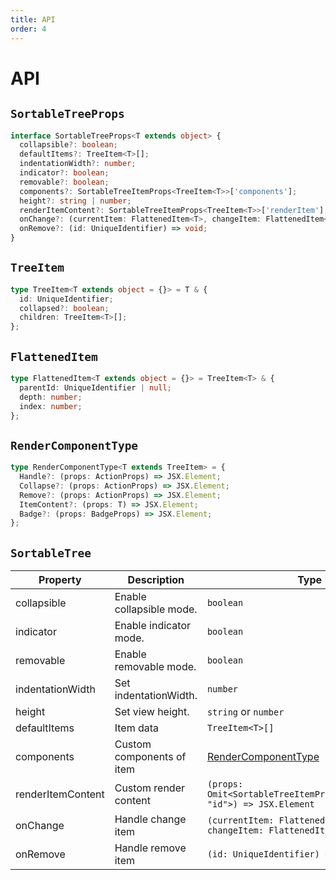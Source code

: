 ```yaml
---
title: API
order: 4
---
```


# API

## `SortableTreeProps`

```ts
interface SortableTreeProps<T extends object> {
  collapsible?: boolean;
  defaultItems?: TreeItem<T>[];
  indentationWidth?: number;
  indicator?: boolean;
  removable?: boolean;
  components?: SortableTreeItemProps<TreeItem<T>>['components'];
  height?: string | number;
  renderItemContent?: SortableTreeItemProps<TreeItem<T>>['renderItem'];
  onChange?: (currentItem: FlattenedItem<T>, changeItem: FlattenedItem<T>) => void;
  onRemove?: (id: UniqueIdentifier) => void;
}
```

## `TreeItem`

```ts
type TreeItem<T extends object = {}> = T & {
  id: UniqueIdentifier;
  collapsed?: boolean;
  children: TreeItem<T>[];
};
```

## `FlattenedItem`

```ts
type FlattenedItem<T extends object = {}> = TreeItem<T> & {
  parentId: UniqueIdentifier | null;
  depth: number;
  index: number;
};
```

## `RenderComponentType`

```ts
type RenderComponentType<T extends TreeItem> = {
  Handle?: (props: ActionProps) => JSX.Element;
  Collapse?: (props: ActionProps) => JSX.Element;
  Remove?: (props: ActionProps) => JSX.Element;
  ItemContent?: (props: T) => JSX.Element;
  Badge?: (props: BadgeProps) => JSX.Element;
};
```

## `SortableTree`

| Property          | Description               | Type                                                                     | Default     |
| ----------------- | ------------------------- | ------------------------------------------------------------------------ | ----------- |
| collapsible       | Enable collapsible mode.  | `boolean`                                                                | `false`     |
| indicator         | Enable indicator mode.    | `boolean`                                                                | `false`     |
| removable         | Enable removable mode.    | `boolean`                                                                | `false`     |
| indentationWidth  | Set indentationWidth.     | `number`                                                                 | `50`        |
| height            | Set view height.          | `string` or `number`                                                     | `undefined` |
| defaultItems      | Item data                 | `TreeItem<T>[]`                                                          | []          |
| components        | Custom components of item | [RenderComponentType](#rendercomponenttype)                              | `undefined` |
| renderItemContent | Custom render content     | `(props: Omit<SortableTreeItemProps<TreeItem<T>>, "id">) => JSX.Element` | `undefined` |
| onChange          | Handle change item        | `(currentItem: FlattenedItem<T>, changeItem: FlattenedItem<T>) => void`  | `undefined` |
| onRemove          | Handle remove item        | `(id: UniqueIdentifier) => void`                                         | `undefined` |
